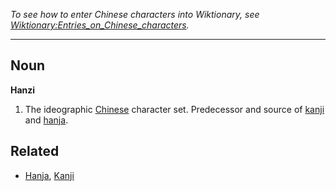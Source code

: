 ''To see how to enter Chinese characters into Wiktionary, see [[Wiktionary:Entries_on_Chinese_characters]].''
----

==Noun==
'''Hanzi'''

#The ideographic [[Chinese]] character set.  Predecessor and source of [[kanji]] and [[hanja]].

==Related==
*[[Hanja]], [[Kanji]]